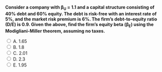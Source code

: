 ::: {.question-block}

<form onsubmit="event.preventDefault(); checkAnswer('module7_mcq_q100')" data-correct-answer="C">
<strong style="display: block;">Consider a company with β<sub>U</sub> = 1.1 and a capital structure consisting of 40% debt and 60% equity. The debt is risk-free with an interest rate of 5%, and the market risk premium is 6%. The firm's debt-to-equity ratio (D/E) is 0.9. Given the above, find the firm's equity beta (β<sub>E</sub>) using the Modigliani-Miller theorem, assuming no taxes. </strong>

<label><input type="radio" name="module7_mcq_q100" value="A"> A. 1.65</label><br>
<label><input type="radio" name="module7_mcq_q100" value="B"> B. 1.8</label><br>
<label><input type="radio" name="module7_mcq_q100" value="C"> C. 2.01</label><br>
<label><input type="radio" name="module7_mcq_q100" value="D"> D. 2.3</label><br>
<label><input type="radio" name="module7_mcq_q100" value="E"> E. 1.95</label><br>
</form>

<div id="feedback-module7_mcq_q100" class="feedback" data-status="" style="display:none;">
✅ Correct: C. To calculate $\beta_E$, use the formula $\beta_E = \beta_U(1 + \frac{D}{E})$. With the given values, $\beta_E = 1.1(1 + 0.9) = 2.01$.
</div>

:::

